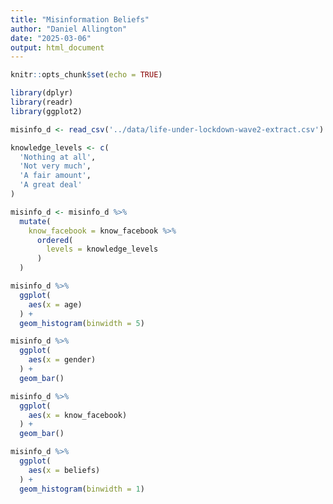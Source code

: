 ```yaml
---
title: "Misinformation Beliefs"
author: "Daniel Allington"
date: "2025-03-06"
output: html_document
---
```


```r
knitr::opts_chunk$set(echo = TRUE)

library(dplyr)
library(readr)
library(ggplot2)

misinfo_d <- read_csv('../data/life-under-lockdown-wave2-extract.csv')

knowledge_levels <- c(
  'Nothing at all',
  'Not very much',
  'A fair amount',
  'A great deal'
)

misinfo_d <- misinfo_d %>%
  mutate(
    know_facebook = know_facebook %>%
      ordered(
        levels = knowledge_levels
      )
  )
```

```r
misinfo_d %>%
  ggplot(
    aes(x = age)
  ) +
  geom_histogram(binwidth = 5)
```

```r
misinfo_d %>%
  ggplot(
    aes(x = gender)
  ) +
  geom_bar()
```

```r
misinfo_d %>%
  ggplot(
    aes(x = know_facebook)
  ) +
  geom_bar()
```

```r
misinfo_d %>%
  ggplot(
    aes(x = beliefs)
  ) +
  geom_histogram(binwidth = 1)
```
